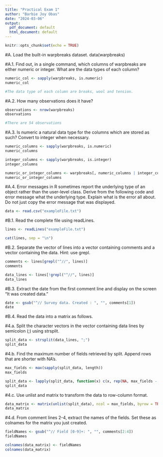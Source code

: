 ```yaml
---
title: "Practical Exam 1"
author: "Barbie Joy Obas"
date: "2024-03-06"
output:
  pdf_document: default
  html_document: default
---
```


```r
knitr::opts_chunk$set(echo = TRUE)
```

#A. Load the built-in warpbreaks dataset.
data(warpbreaks)

############
#A.1. Find out, in a single command, which columns of warpbreaks are either numeric or integer. What are the data types of each column?
```r
numeric_col <- sapply(warpbreaks, is.numeric)
numeric_col

#The data type of each column are breaks, wool and tension.
```

###########
#A.2. How many observations does it have?
```r
observations <- nrow(warpbreaks)
observations

#There are 54 observations
```
###########
#A.3. Is numeric a natural data type for the columns which are stored as such? Convert to integer when necessary.
```r
numeric_columns <- sapply(warpbreaks, is.numeric)
numeric_columns

integer_columns <- sapply(warpbreaks, is.integer) 
integer_columns

numeric_or_integer_columns <- warpbreaks[, numeric_columns | integer_columns] 
numeric_or_integer_columns

```
###########
#A.4. Error messages in R sometimes report the underlying type of an object rather than the user-level class. Derive from the following code and error message what the underlying type. Explain what is the error all about. Do not just copy the error message that was displayed.


```r
data <- read.csv("exampleFile.txt")
```
###########
#B.1. Read the complete file using readLines.
```r
lines <- readLines("exampleFile.txt")

cat(lines, sep = "\n")
```
###########
#B.2. Separate the vector of lines into a vector containing comments and a vector containing the data. Hint: use grepl.

```r
comments <- lines[grepl("^//", lines)]
comments

data_lines <- lines[!grepl("^//", lines)]
data_lines
```
###########
#B.3. Extract the date from the first comment line and display on the screen “It was created data.”
```r
date <- gsub("^// Survey data. Created : ", "", comments[1])
date
```
######################
#B.4. Read the data into a matrix as follows.

#4.a. Split the character vectors in the vector containing data lines by semicolon (;) using strsplit.
```r
split_data <- strsplit(data_lines, ";")
split_data
```
###########
#4.b. Find the maximum number of fields retrieved by split. Append rows that are shorter with NA's.
```r
max_fields <- max(sapply(split_data, length))
max_fields

split_data <- lapply(split_data, function(x) c(x, rep(NA, max_fields - length(x))))
split_data

```
###########
#4.c. Use unlist and matrix to transform the data to row-column format.
```r
data_matrix <- matrix(unlist(split_data), ncol = max_fields, byrow = TRUE)
data_matrix
```
###########
#4.d. From comment lines 2-4, extract the names of the fields. Set these as colnames for the matrix you just created.
```r
fieldNames <- gsub("^// Field [0-9]+: ", "", comments[2:4])
fieldNames

colnames(data_matrix) <- fieldNames
colnames(data_matrix)
```









